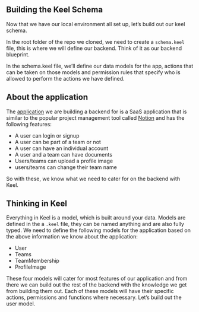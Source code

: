 ## Building the Keel Schema

Now that we have our local environment all set up, let’s build out our keel schema.

In the root folder of the repo we cloned, we need to create a `schema.keel` file, this is where we will define our backend. Think of it as our backend blueprint.

In the schema.keel file, we’ll define our data models for the app, actions that can be taken on those models and permission rules that specify who is allowed to perform the actions we have defined.

## About the application

The [application](https://saas-starter-ui.vercel.app/) we are building a backend for is a SaaS application that is similar to the popular project management tool called [Notion](https://www.notion.so) and has the following features:

- A user can login or signup
- A user can be part of a team or not
- A user can have an individual account
- A user and a team can have documents
- Users/teams can upload a profile image
- users/teams can change their team name

So with these, we know what we need to cater for on the backend with Keel.

## Thinking in Keel

Everything in Keel is a model, which is built around your data. Models are defined in the a `.keel` file, they can be named anything and are also fully typed. We need to define the following models for the application based on the above information we know about the application:

- User
- Teams
- TeamMembership
- ProfileImage

These four models will cater for most features of our application and from there we can build out the rest of the backend with the knowledge we get from building them out. Each of these models will have their specific actions, permissions and functions where necessary. Let’s build out the user model.
